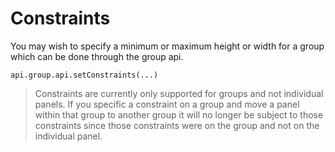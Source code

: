 
# Constraints

You may wish to specify a minimum or maximum height or width for a group which can be done through the group api.

```tsx
api.group.api.setConstraints(...)
```

> Constraints are currently only supported for groups and not individual panels.
> If you specific a constraint on a group and move a panel within that group to another group it will no
> longer be subject to those constraints since those constraints were on the group and not on the individual panel.

<MultiFrameworkContainer
    height={500}
    sandboxId="constraints-dockview"
    react={DockviewConstraints}
/>
